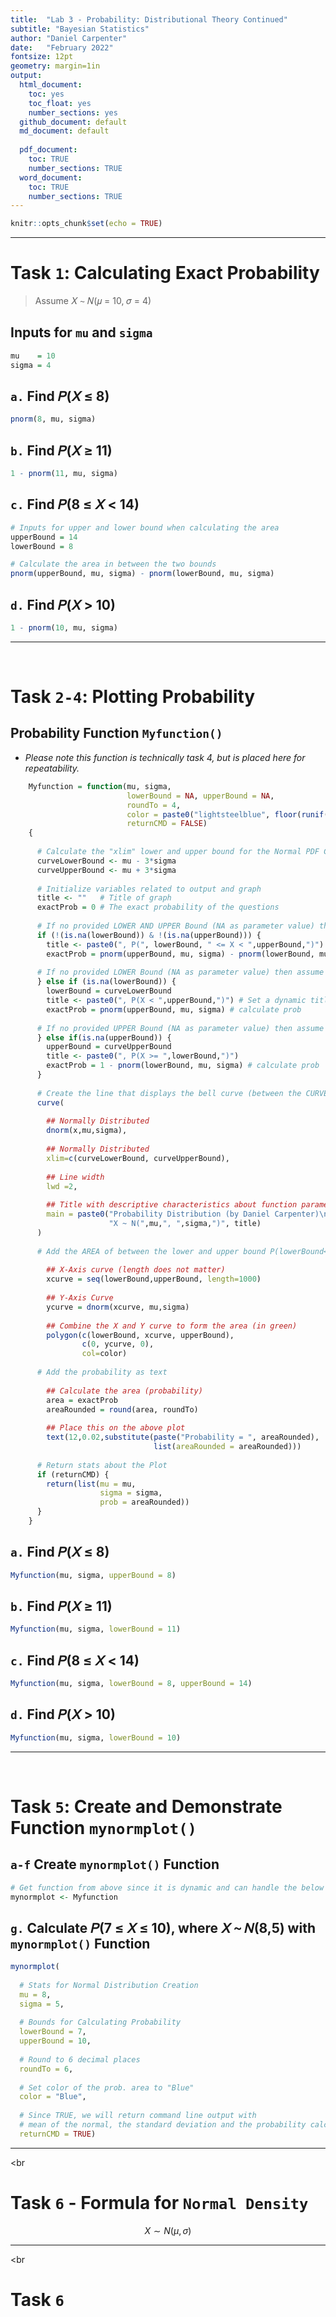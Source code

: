 ```yaml
---
title:  "Lab 3 - Probability: Distributional Theory Continued"
subtitle: "Bayesian Statistics"
author: "Daniel Carpenter"
date:   "February 2022"
fontsize: 12pt
geometry: margin=1in
output:
  html_document:
    toc: yes
    toc_float: yes
    number_sections: yes
  github_document: default
  md_document: default
     
  pdf_document: 
    toc: TRUE
    number_sections: TRUE
  word_document:
    toc: TRUE
    number_sections: TRUE    
---
```


```r
knitr::opts_chunk$set(echo = TRUE)
```

---

# Task `1`: Calculating Exact Probability
> Assume 𝑋 ∼ 𝑁(𝜇 = 10, 𝜎 = 4)

## Inputs for `mu` and `sigma`
```r
mu    = 10
sigma = 4
```

## `a.` Find 𝑃(𝑋 ≤ 8)
```r
pnorm(8, mu, sigma)
```

## `b.` Find 𝑃(𝑋 ≥ 11)
```r
1 - pnorm(11, mu, sigma)
```

## `c.` Find 𝑃(8 ≤ 𝑋 < 14)
```r
# Inputs for upper and lower bound when calculating the area
upperBound = 14
lowerBound = 8

# Calculate the area in between the two bounds
pnorm(upperBound, mu, sigma) - pnorm(lowerBound, mu, sigma)
```

## `d.` Find 𝑃(𝑋 > 10)
```r
1 - pnorm(10, mu, sigma)
```

---

<br>

# Task `2-4`: Plotting Probability

## Probability Function `Myfunction()` 
* *Please note this function is technically task 4, but is placed here for repeatability.*
```r
    Myfunction = function(mu, sigma, 
                          lowerBound = NA, upperBound = NA, 
                          roundTo = 4, 
                          color = paste0("lightsteelblue", floor(runif(1, min=1, max=4))),
                          returnCMD = FALSE)
    {
      
      # Calculate the "xlim" lower and upper bound for the Normal PDF Curve
      curveLowerBound <- mu - 3*sigma
      curveUpperBound <- mu + 3*sigma
      
      # Initialize variables related to output and graph
      title <- ""   # Title of graph
      exactProb = 0 # The exact probability of the questions
      
      # If no provided LOWER AND UPPER Bound (NA as parameter value) then assume none
      if (!(is.na(lowerBound)) & !(is.na(upperBound))) {
        title <- paste0(", P(", lowerBound, " <= X < ",upperBound,")")
        exactProb = pnorm(upperBound, mu, sigma) - pnorm(lowerBound, mu, sigma) # calculate prob 
        
      # If no provided LOWER Bound (NA as parameter value) then assume none
      } else if (is.na(lowerBound)) {
        lowerBound = curveLowerBound
        title <- paste0(", P(X < ",upperBound,")") # Set a dynamic title
        exactProb = pnorm(upperBound, mu, sigma) # calculate prob 
        
      # If no provided UPPER Bound (NA as parameter value) then assume none
      } else if(is.na(upperBound)) {
        upperBound = curveUpperBound
        title <- paste0(", P(X >= ",lowerBound,")")
        exactProb = 1 - pnorm(lowerBound, mu, sigma) # calculate prob 
      }
      
      # Create the line that displays the bell curve (between the CURVE bounds defined above)
      curve(
        
        ## Normally Distributed
        dnorm(x,mu,sigma), 
        
        ## Normally Distributed
        xlim=c(curveLowerBound, curveUpperBound), 
        
        ## Line width
        lwd =2, 
        
        ## Title with descriptive characteristics about function parameters
        main = paste0("Probability Distribution (by Daniel Carpenter)\n",
                      "X ~ N(",mu,", ",sigma,")", title)
      )
      
      # Add the AREA of between the lower and upper bound P(lowerBound<X<=upperBound)
      
        ## X-Axis curve (length does not matter)
        xcurve = seq(lowerBound,upperBound, length=1000)
        
        ## Y-Axis Curve
        ycurve = dnorm(xcurve, mu,sigma)
        
        ## Combine the X and Y curve to form the area (in green)
        polygon(c(lowerBound, xcurve, upperBound), 
                c(0, ycurve, 0), 
                col=color) 
      
      # Add the probability as text
        
        ## Calculate the area (probability)
        area = exactProb
        areaRounded = round(area, roundTo)
        
        ## Place this on the above plot
        text(12,0.02,substitute(paste("Probability = ", areaRounded), 
                                list(areaRounded = areaRounded)))
      
      # Return stats about the Plot
      if (returnCMD) {
        return(list(mu = mu, 
                    sigma = sigma,
                    prob = areaRounded))
      }
    }
```

## `a.` Find 𝑃(𝑋 ≤ 8)
```r
Myfunction(mu, sigma, upperBound = 8)
```

## `b.` Find 𝑃(𝑋 ≥ 11)
```r
Myfunction(mu, sigma, lowerBound = 11)
```

## `c.` Find 𝑃(8 ≤ 𝑋 < 14)
```r
Myfunction(mu, sigma, lowerBound = 8, upperBound = 14)
```

## `d.` Find 𝑃(𝑋 > 10)
```r
Myfunction(mu, sigma, lowerBound = 10)
```

---

<br>

# Task `5`: Create and Demonstrate Function `mynormplot()`

## `a-f` Create `mynormplot()` Function
```r
# Get function from above since it is dynamic and can handle the below calculations
mynormplot <- Myfunction
```

## `g.` Calculate 𝑃(7 ≤ 𝑋 ≤ 10), where 𝑋 ∼ 𝑁(8,5) with `mynormplot()` Function
```r
mynormplot(
  
  # Stats for Normal Distribution Creation
  mu = 8, 
  sigma = 5, 
  
  # Bounds for Calculating Probability
  lowerBound = 7, 
  upperBound = 10, 
  
  # Round to 6 decimal places
  roundTo = 6, 
  
  # Set color of the prob. area to "Blue"
  color = "Blue",
  
  # Since TRUE, we will return command line output with
  # mean of the normal, the standard deviation and the probability calculated
  returnCMD = TRUE) 
```

---

<br

# Task `6` - Formula for `Normal Density`
$$
X \sim N(\mu, \sigma)
$$

---

<br

# Task `6`